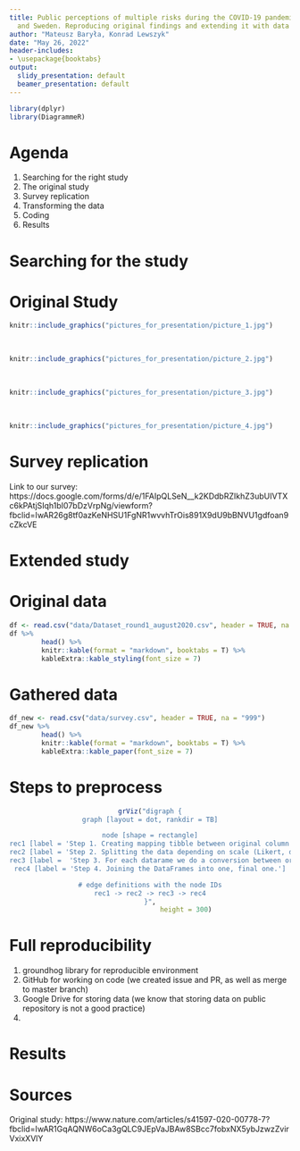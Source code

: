 ```yaml
---
title: Public perceptions of multiple risks during the COVID-19 pandemic in Italy
  and Sweden. Reproducing original findings and extending it with data for Poland.
author: "Mateusz Baryła, Konrad Lewszyk"
date: "May 26, 2022"
header-includes:
- \usepackage{booktabs}
output:
  slidy_presentation: default
  beamer_presentation: default
---
```


```r

library(dplyr)
library(DiagrammeR)
```
# Agenda

1. Searching for the right study
2. The original study 
3. Survey replication
4. Transforming the data
5. Coding
6. Results

# Searching for the study


# Original Study
```r
knitr::include_graphics("pictures_for_presentation/picture_1.jpg")
```

<br />
```r
knitr::include_graphics("pictures_for_presentation/picture_2.jpg")
```

<br />
```r
knitr::include_graphics("pictures_for_presentation/picture_3.jpg")
```

<br />
```r
knitr::include_graphics("pictures_for_presentation/picture_4.jpg")
```

# Survey replication

Link to our survey: https://docs.google.com/forms/d/e/1FAIpQLSeN__k2KDdbRZIkhZ3ubUIVTXc6kPAtjSIqh1bI07bDzVrpNg/viewform?fbclid=IwAR26g8tf0azKeNHSU1FgNR1wvvhTrOis891X9dU9bBNVU1gdfoan9cZkcVE


# Extended study

# Original data

```r
df <- read.csv("data/Dataset_round1_august2020.csv", header = TRUE, na = "999")
df %>%
        head() %>%
        knitr::kable(format = "markdown", booktabs = T) %>%
        kableExtra::kable_styling(font_size = 7)
```

# Gathered data

```r
df_new <- read.csv("data/survey.csv", header = TRUE, na = "999")
df_new %>%
        head() %>%
        knitr::kable(format = "markdown", booktabs = T) %>%
        kableExtra::kable_paper(font_size = 7)
```

# Steps to preprocess
<center>
```r
grViz("digraph {
graph [layout = dot, rankdir = TB]

node [shape = rectangle]
rec1 [label = 'Step 1. Creating mapping tibble between original column names and collected ones']
rec2 [label = 'Step 2. Splitting the data depending on scale (Likert, dichotomous, numeric']
rec3 [label =  'Step 3. For each datarame we do a conversion between original values mainly with pivoting.']
rec4 [label = 'Step 4. Joining the DataFrames into one, final one.']

# edge definitions with the node IDs
rec1 -> rec2 -> rec3 -> rec4
}",
                  height = 300)
```
</center>

# Full reproducibility

1. groundhog library for reproducible environment
2. GitHub for working on code (we created issue and PR, as well as merge to master branch)
3. Google Drive for storing data (we know that storing data on public repository is not a good practice)
4.

# Results

# Sources

Original study: https://www.nature.com/articles/s41597-020-00778-7?fbclid=IwAR1GqAQNW6oCa3gQLC9JEpVaJBAw8SBcc7fobxNX5ybJzwzZvirVxixXVlY
